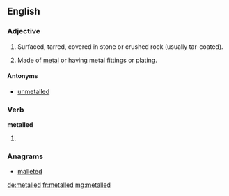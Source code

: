 ==English==

===Adjective===
{{en-adj}}

# {{context|of a road}} Surfaced, tarred, covered in stone or crushed rock (usually tar-coated).
# {{context|of any object}} Made of [[metal]] or having metal fittings or plating.

====Antonyms====
* {{sense|of a road}} [[unmetalled]]

===Verb===
'''metalled'''

# {{past of|metal}}

===Anagrams===
* [[malleted#English|malleted]]

[[de:metalled]]
[[fr:metalled]]
[[mg:metalled]]